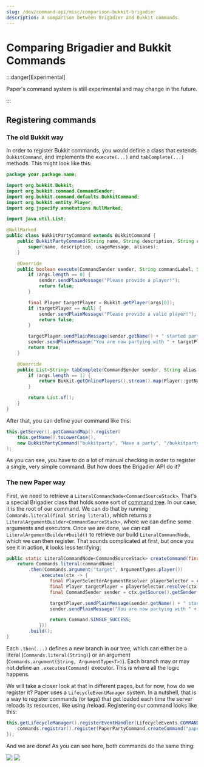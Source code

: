 ```yaml
---
slug: /dev/command-api/misc/comparison-bukkit-brigadier
description: A comparison between Brigadier and Bukkit commands.
---
```



# Comparing Brigadier and Bukkit Commands

:::danger[Experimental]

Paper's command system is still experimental and may change in the future.

:::

## Registering commands
### The old Bukkit way

In order to register Bukkit commands, you would define a class that extends `BukkitCommand`, and implements the `execute(...)` and `tabComplete(...)`
methods. This might look like this:
```java title="BukkitPartyCommand.java"
package your.package.name;

import org.bukkit.Bukkit;
import org.bukkit.command.CommandSender;
import org.bukkit.command.defaults.BukkitCommand;
import org.bukkit.entity.Player;
import org.jspecify.annotations.NullMarked;

import java.util.List;

@NullMarked
public class BukkitPartyCommand extends BukkitCommand {
    public BukkitPartyCommand(String name, String description, String usageMessage, List<String> aliases) {
        super(name, description, usageMessage, aliases);
    }

    @Override
    public boolean execute(CommandSender sender, String commandLabel, String[] args) {
        if (args.length == 0) {
            sender.sendPlainMessage("Please provide a player!");
            return false;
        }

        final Player targetPlayer = Bukkit.getPlayer(args[0]);
        if (targetPlayer == null) {
            sender.sendPlainMessage("Please provide a valid player!");
            return false;
        }

        targetPlayer.sendPlainMessage(sender.getName() + " started partying with you!");
        sender.sendPlainMessage("You are now partying with " + targetPlayer.getName() + "!");
        return true;
    }

    @Override
    public List<String> tabComplete(CommandSender sender, String alias, String[] args) throws IllegalArgumentException {
        if (args.length == 1) {
            return Bukkit.getOnlinePlayers().stream().map(Player::getName).toList();
        }

        return List.of();
    }
}
```

After that, you can define your command like this:

```java title="PluginClass.java"
this.getServer().getCommandMap().register(
    this.getName().toLowerCase(),
    new BukkitPartyCommand("bukkitparty", "Have a party", "/bukkitparty <player>", List.of())
);
```

As you can see, you have to do a lot of manual checking in order to register a single, very simple command. But how does
the Brigadier API do it?

### The new Paper way
First, we need to retrieve a `LiteralCommandNode<CommandSourceStack>`. That's a special Brigadier class that holds some sort of [command tree](../basics/command-tree). 
In our case, it is the root of our command. We can do that by running `Commands.literal(final String literal)`, which returns a 
`LiteralArgumentBuilder<CommandSourceStack>`, where we can define some arguments and executors. Once we are done, we can call
`LiteralArgumentBuilder#build()` to retrieve our build `LiteralCommandNode`, which we can then register. That sounds complicated at first,
but once you see it in action, it looks less terrifying:

```java title="PaperPartyCommand.java"
public static LiteralCommandNode<CommandSourceStack> createCommand(final String commandName) {
    return Commands.literal(commandName)
        .then(Commands.argument("target", ArgumentTypes.player())
            .executes(ctx -> {
                final PlayerSelectorArgumentResolver playerSelector = ctx.getArgument("target", PlayerSelectorArgumentResolver.class);
                final Player targetPlayer = playerSelector.resolve(ctx.getSource()).getFirst();
                final CommandSender sender = ctx.getSource().getSender();

                targetPlayer.sendPlainMessage(sender.getName() + " started partying with you!");
                sender.sendPlainMessage("You are now partying with " + targetPlayer.getName() + "!");

                return Command.SINGLE_SUCCESS;
            }))
        .build();
}
```

Each `.then(...)` defines a new branch in our tree, which can either be a literal (`Commands.literal(String)`) or an argument
(`Commands.argument(String, ArgumentType<T>)`). Each branch may or may not define an `.executes(Command)` executor. This is
where all the logic happens.

We will take a closer look at that in different pages, but for now, how do we register it? Paper uses a `LifecycleEventManager` system.
In a nutshell, that is a way to register commands (or tags) that get loaded each time the server reloads its resources, like using /reload.
Registering our command looks like this:
```java title="PluginClass.java"
this.getLifecycleManager().registerEventHandler(LifecycleEvents.COMMANDS, commands -> {
    commands.registrar().register(PaperPartyCommand.createCommand("paperparty"), "Have a nice party");
});
```

And we are done! As you can see here, both commands do the same thing:

<div style={{display: 'inline-block'}}>
    <img src={BukkitPartyCommandImage} style={{float: 'left', width: '50%'}}/>
    <img src={PaperPartyCommandImage} style={{float: 'right', width: '50%'}}/>
</div>
